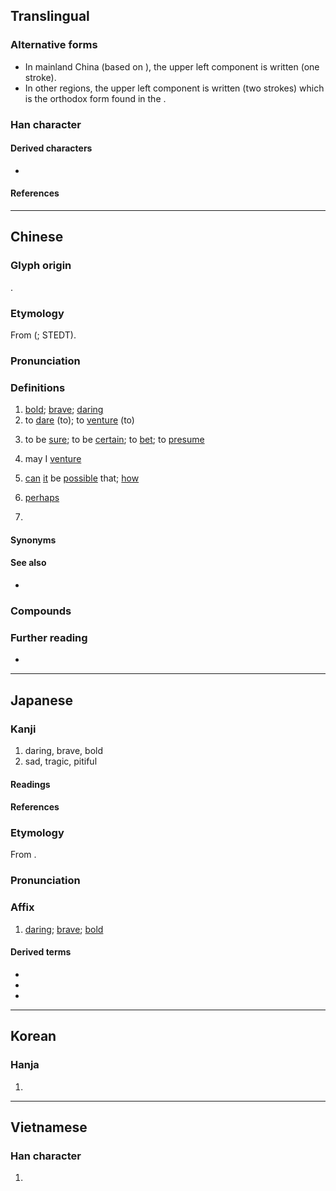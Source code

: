 {{character info}}
==Translingual==
{{Han stroke|Mainland China<br/>[[File:敢-bw.png|350px]]}}

===Alternative forms===
* In mainland China (based on {{w|Xin Zixing}} {{w2|zh|新字形}}), the upper left component is written {{l|mul|乛}} (one stroke).
* In other regions, the upper left component is written {{l|mul|丅}} (two strokes) which is the orthodox form found in the {{w|Kangxi dictionary}}.

===Han character===
{{Han char|rn=66|rad=攴|as=08|sn=12|snm++=11|four=18140,18440|canj=NJOK,MJOK|ids=⿰⿱乛耳攵(G),⿰⿱丅耳攵(HTJKV)}}

====Derived characters====
* {{l|mul|[[㒈]], [[噉]], [[𡑒]], [[㜟]], [[𢕭]], [[㦑]], [[撖]], [[澉]], [[㺖]], [[䧩]], [[𣊟]], [[橄]], [[瞰]], [[𥕵]], [[𥼲]], [[𦗪]], [[𦪧]], [[𧗐]], [[譀]], [[豃]], [[𧸂]], [[𨅺]], [[𮡜]], [[𨬒]], [[𩍉]], [[䭛]], [[䲎]], [[𪉿]]([[𬸹]]), [[𡪯]], [[𭗐]], [[䆻]], [[𥴊]], [[𫶔]], [[憨]], [[饏]], [[𠣽]], [[𭅞]], [[𠪚]], [[𤺍]], [[嚴]]/[[𫿞]]([[厳]]/[[严]]), [[闞]]([[阚]]), [[鬫]]}}

====References====
{{Han ref|kx=0472.260|dkj=13260|dj=0825.130|hdz=21463.090|uh=6562}}

----

==Chinese==
{{zh-forms|alt=攼-second round simplified}}

===Glyph origin===
{{Han etym}}
{{Han compound|爭|甘|ls=psc|c1=s|c2=p|t1=to fight}}.

===Etymology===
From {{inh|zh|sit-pro|*s/m-wam||to dare}} ({{zh-ref|Schuessler, 2007}}; STEDT).

===Pronunciation===
{{zh-pron
|m=gǎn
|m-s=gan3
|c=gam2
|c-t=gam2
|g=gon3
|h=pfs=kám/s:kam;gd=gam3
|h_note=Southern Sixian kam - variant used for the rhetorical/interrogative adverb
|j=gan2
|mb=gǒ̤ng
|md=gāng
|mn=káⁿ/kám/xm:kiám/xm:kán
|mn_note=káⁿ - vernacular (including the rhetorical adverb and "perhaps" in Xiamen, Quanzhou, Zhangzhou); kám - literary (including the rhetorical adverb and "perhaps" in Xiamen, as well as the rhetorical/interrogative adverb in Taiwan); kiám/kán - variants used for the rhetorical adverb 
|mn-t=gan2
|w=2koe
|x=gan3
|mc=y
|oc=y
|ma=y
|cat=a,v,adv
}}

===Definitions===
{{zh-hanzi}}

# [[bold]]; [[brave]]; [[daring]]
# to [[dare]] (to); to [[venture]] (to)
#: {{zh-x|我們 必須 敢 想，敢 說，敢 幹。|We must '''dare to''' think, speak up and act.}}
#: {{zh-x|他 不 敢 正 眼看 她。|He didn't '''dare to''' look at her in the face.}}
#: {{zh-x|在 那 個 風雨 交加 的 夜晚，很 少 有人 敢 出去。|Very few people '''ventured to''' go out on that stormy night.}}
#: {{zh-x|你 敢 坐 飛機 飛行 嗎？|Will you '''venture''' a flight in an air plane?}}
# to be [[sure]]; to be [[certain]]; to [[bet]]; to [[presume]]
#: {{zh-x|敢 肯定|to be sure, to be certain}}
#: {{zh-x|敢 說|to be sure, to be certain}}
#: {{zh-x|我 敢 說 你 解決 不 了 這 個 難題。|I bet you can't do this puzzle.}}
# {{lb|zh|polite}} may I [[venture]]
#: {{zh-x|敢 問|may I ask}}
# {{lb|zh|literary|or|Hokkien|Teochew|Taiwanese Hakka|rhetorical question}} [[can]] [[it]] be [[possible]] that; [[how]]
#: {{zh-x|敢 通 按呢？|'''How''' could it be like this?|TW}}
# {{lb|zh|archaic|or|Xiamen|Quanzhou|Zhangzhou|_|Hokkien}} [[perhaps]]
# {{lb|zh|Taiwanese Hokkien & Hakka}} {{n-g|Interrogative adverb, placed before the verb to create a yes-no question.}}
#: {{zh-x|你 敢 有閒？|Are you free?|TW}}

====Synonyms====
{{zh-dial|難道}}

====See also====
* {{zh-l|肯}}

===Compounds===
{{zh-der|敢保|敢當|敢怒而不敢言|敢情|敢請|敢是|敢死隊|敢問|敢於|敢作敢當|不敢告勞|不敢出氣|不敢|不敢妄言|不敢吭聲|何敢|怕敢|不敢當|不敢後人|愧不敢當|不敢出聲|勇敢|不敢從命|勇猛果敢|到敢|不敢欺|不敢則聲|敢則是|敢做敢當|敢待|敢則|敢自|敢言|敢緊|敢攀玉趾|敢死軍|未敢|石敢當|敢死|敢死士|敢勇當先|敢怕|敢作敢為|果敢|正色敢言|敢且|敢只是|敢莫是|膽敢|竟敢|鬼子敢爾|豈敢|莫敢是|莫敢誰何|敢若:káⁿ-ná;Min Nan}}

===Further reading===
* {{thcwd|8439}}

{{zh-cat|Beginning}}

----

==Japanese==

===Kanji===
{{ja-kanji|rs=攵12|grade=c}}

# daring, brave, bold
# sad, tragic, pitiful

====Readings====
{{ja-readings
|on=かん
|kun=あ-えて, あ-えない, あ-えず
}}

====References====
{{ja-kref
|jis=343A
|ku=20-26
|shift=8AB8
|euc=B4BA
|freq=1,859
|nelson=2,054
|newnelson=2,350
|halpern=1,706
|kld=1,121
|heisig=826
|tuttle=4i8.5
}}

===Etymology===
{{ja-kanjitab|かん|yomi=on}}
From {{der|ja|ltc|sort=かん|-}} {{ltc-l|敢}}.

===Pronunciation===
{{ja-pron|かん|y=on}}

===Affix===
{{ja-pos|affix|かん}}

# [[daring]]; [[brave]]; [[bold]]

====Derived terms====
{{der-top}}
* {{ja-r|敢行|かんこう}}
* {{ja-r|敢然|かんぜん}}
* {{ja-r|敢闘|かんとう}}
{{der-bottom}}

----

==Korean==

===Hanja===
{{ko-hanja|감히|감}}

# {{hanja form of|감|[[dare]]}}

----

==Vietnamese==

===Han character===
{{vi-hantu|[[cám]], [[cảm]], [[dám]]|rs=攴07}}

# {{rfdef|vi|sort=攴07}}